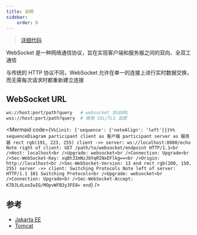 ```yaml
---
title: 说明
sidebar:
    order: 0
---
```



> [详细代码](https://github.com/follow1123/java-frameworks/blob/main/websocket)

WebSocket 是一种网络通信协议，旨在实现客户端和服务器之间的双向、全双工通信

与传统的 HTTP 协议不同，WebSocket 允许在单一的连接上进行实时数据交换，而无需每次请求时都重新建立连接

## WebSocket URL

```bash
ws://host:port/path?query   # websocket 协议URL
wss://host:port/path?query  # 使用 SSL/TLS 加密
```

<Mermaid
    code={`
%%{init: {'sequence': {'noteAlign': 'left'}}}%%
sequenceDiagram
participant client as 客户端
participant server as 服务器
rect rgb(191, 223, 255)
client ->> server: ws://localhost:8080/echo
Note right of client: GET /path/to/websocket/endpoint HTTP/1.1<br />Host: localhost<br />Upgrade: websocket<br />Connection: Upgrade<br />Sec-WebSocket-Key: xqBt3ImNzJbYqRINxEFlkg==<br />Origin: http://localhost<br />Sec-WebSocket-Version: 13
end
rect rgb(200, 150, 255)
server ->> client: Switching Protocols
Note left of server: HTTP/1.1 101 Switching Protocols<br />Upgrade: websocket<br />Connection: Upgrade<br />Sec-WebSocket-Accept: K7DJLdLooIwIG/MOpvWFB3y3FE8=
end
`}
/>

## 参考

- [Jakarta EE](https://jakarta.ee/learn/docs/jakartaee-tutorial/9.1/web/websocket/websocket.html)
- [Tomcat](https://tomcat.apache.org/tomcat-9.0-doc/web-socket-howto.html)
